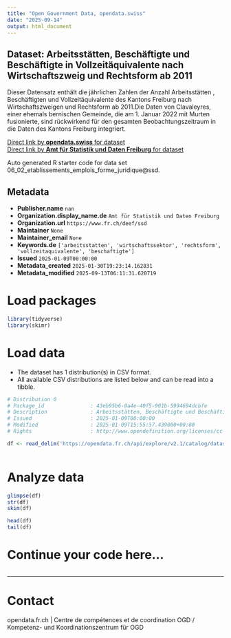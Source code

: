 ```yaml
---
title: "Open Government Data, opendata.swiss"
date: "2025-09-14"
output: html_document
---
```


## Dataset: Arbeitsstätten, Beschäftigte und Beschäftigte in Vollzeitäquivalente nach Wirtschaftszweig und Rechtsform ab 2011

Dieser Datensatz enthält die jährlichen Zahlen der Anzahl Arbeitsstätten , Beschäftigten und Vollzeitäquivalente des Kantons Freiburg nach Wirtschaftszweigen und Rechtsform ab 2011.Die Daten von Clavaleyres, einer ehemals bernischen Gemeinde, die am 1. Januar 2022 mit Murten fusionierte, sind rückwirkend für den gesamten Beobachtungszeitraum in die Daten des Kantons Freiburg integriert.

[Direct link by **opendata.swiss** for dataset](https://opendata.swiss/de/dataset/arbeitsstatten-beschaftigte-und-beschaftigte-in-vollzeitaquivalente-nach-wirtschaftszweig-2011)<br>
[Direct link by **Amt für Statistik und Daten Freiburg** for dataset](https://opendata.fr.ch/explore/dataset/06_02_etablissements_emplois_forme_juridique/)

Auto generated R starter code for data set 06_02_etablissements_emplois_forme_juridique@ssd.

## Metadata

- **Publisher.name** `nan`
- **Organization.display_name.de** `Amt für Statistik und Daten Freiburg`
- **Organization.url** `https://www.fr.ch/deef/ssd`
- **Maintainer** `None`
- **Maintainer_email** `None`
- **Keywords.de** `['arbeitsstatten', 'wirtschaftssektor', 'rechtsform', 'vollzeitaquivalente', 'beschaftigte']`
- **Issued** `2025-01-09T00:00:00`
- **Metadata_created** `2025-01-30T19:23:14.162831`
- **Metadata_modified** `2025-09-13T06:11:31.620719`


# Load packages

```r

library(tidyverse)
library(skimr)

```

# Load data

-   The dataset has 1 distribution(s) in CSV format.
-   All available CSV distributions are listed below and can be read into a tibble.

```r

# Distribution 0
# Package_id               : 43eb95b6-0a4e-40f5-901b-5994694dcbfe
# Description              : Arbeitsstätten, Beschäftigte und Beschäftigte in Vollzeitäquivalente nach Wirtschaftszweig und Rechtsform ab 2011 (csv)
# Issued                   : 2025-01-09T00:00:00
# Modified                 : 2025-01-09T15:55:57.439000+00:00
# Rights                   : http://www.opendefinition.org/licenses/cc-by-sa

df <- read_delim('https://opendata.fr.ch/api/explore/v2.1/catalog/datasets/06_02_etablissements_emplois_forme_juridique/exports/csv?use_labels=true')



```

# Analyze data

```r

glimpse(df)
str(df)
skim(df)

head(df)
tail(df)

```

# Continue your code here...

```r

```

------------------------------------------------------------------------

# Contact

opendata.fr.ch | Centre de compétences et de coordination OGD / Kompetenz- und Koordinationszentrum für OGD
